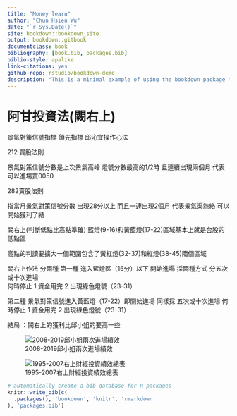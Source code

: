 ```yaml
--- 
title: "Money learn"
author: "Chun Hsien Wu"
date: "`r Sys.Date()`"
site: bookdown::bookdown_site
output: bookdown::gitbook
documentclass: book
bibliography: [book.bib, packages.bib]
biblio-style: apalike
link-citations: yes
github-repo: rstudio/bookdown-demo
description: "This is a minimal example of using the bookdown package to write a book. The output format for this example is bookdown::gitbook."
---
```


# 阿甘投資法(闕右上)

 景氣對策信號指標 領先指標
邱沁宜操作心法

212 買股法則

景氣對策信號分數是上次景氣高峰 燈號分數最高的1/2時 且連續出現兩個月 代表可以進場買0050

282賣股法則

指當月景氣對策信號分數 出現28分以上 而且一連出現2個月 代表景氣渠熱絡 可以開始獲利了結

闕右上(判斷低點比高點準確) 藍燈(9-16)和黃藍燈(17-22)區域基本上就是台股的低點區 
  
  高點的判讀要擴大一個範圍包含了黃紅燈(32-37)和紅燈(38-45)兩個區域
  
闕右上作法 
分兩種
第一種 進入藍燈區（16分）以下 開始進場 採兩種方式
分五次或十次進場  
何時停止  1 資金用完 2 出現綠色燈號（23-31）

第二種 景氣對策信號進入黃藍燈（17-22）即開始進場 
同樣採 五次或十次進場
何時停止 1 資金用完 2 出現綠色燈號（23-31）

結局 ：闕右上的獲利比邱小姐的要高一些

![2008-2019邱小姐兩次進場績效](chou_212_282_result.png)  


![1995-2007右上財經投資績效總表](1995-2007_invest_list_gump_invest.png)

```r
# automatically create a bib database for R packages
knitr::write_bib(c(
  .packages(), 'bookdown', 'knitr', 'rmarkdown'
), 'packages.bib')
```
